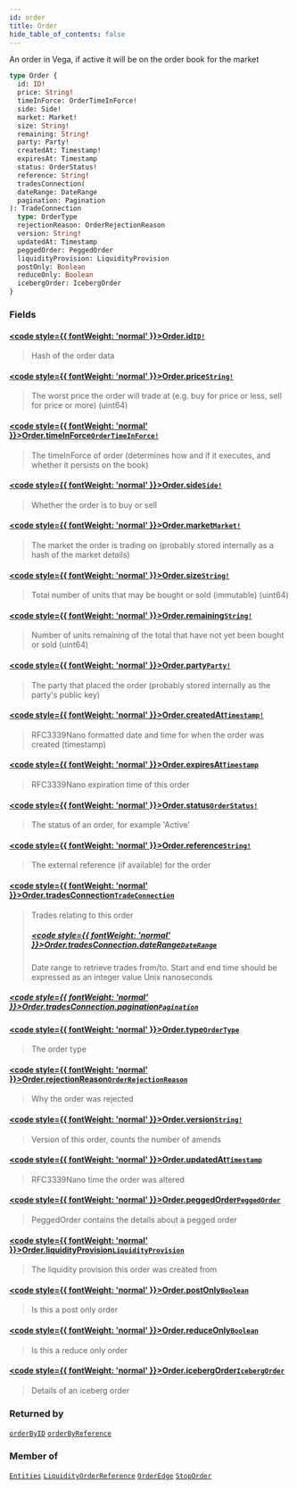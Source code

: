 ```yaml
---
id: order
title: Order
hide_table_of_contents: false
---
```








An order in Vega, if active it will be on the order book for the market

```graphql
type Order {
  id: ID!
  price: String!
  timeInForce: OrderTimeInForce!
  side: Side!
  market: Market!
  size: String!
  remaining: String!
  party: Party!
  createdAt: Timestamp!
  expiresAt: Timestamp
  status: OrderStatus!
  reference: String!
  tradesConnection(
  dateRange: DateRange
  pagination: Pagination
): TradeConnection
  type: OrderType
  rejectionReason: OrderRejectionReason
  version: String!
  updatedAt: Timestamp
  peggedOrder: PeggedOrder
  liquidityProvision: LiquidityProvision
  postOnly: Boolean
  reduceOnly: Boolean
  icebergOrder: IcebergOrder
}
```


### Fields

#### [<code style={{ fontWeight: 'normal' }}>Order.<b>id</b></code>](#)<Bullet />[`ID!`](/testnet/api/graphql/scalars/id) <Badge class="secondary" text="non-null"/> <Badge class="secondary" text="scalar"/>
> Hash of the order data
> 

#### [<code style={{ fontWeight: 'normal' }}>Order.<b>price</b></code>](#)<Bullet />[`String!`](/testnet/api/graphql/scalars/string) <Badge class="secondary" text="non-null"/> <Badge class="secondary" text="scalar"/>
> The worst price the order will trade at (e.g. buy for price or less, sell for price or more) (uint64)
> 

#### [<code style={{ fontWeight: 'normal' }}>Order.<b>timeInForce</b></code>](#)<Bullet />[`OrderTimeInForce!`](/testnet/api/graphql/enums/order-time-in-force) <Badge class="secondary" text="non-null"/> <Badge class="secondary" text="enum"/>
> The timeInForce of order (determines how and if it executes, and whether it persists on the book)
> 

#### [<code style={{ fontWeight: 'normal' }}>Order.<b>side</b></code>](#)<Bullet />[`Side!`](/testnet/api/graphql/enums/side) <Badge class="secondary" text="non-null"/> <Badge class="secondary" text="enum"/>
> Whether the order is to buy or sell
> 

#### [<code style={{ fontWeight: 'normal' }}>Order.<b>market</b></code>](#)<Bullet />[`Market!`](/testnet/api/graphql/objects/market) <Badge class="secondary" text="non-null"/> <Badge class="secondary" text="object"/>
> The market the order is trading on (probably stored internally as a hash of the market details)
> 

#### [<code style={{ fontWeight: 'normal' }}>Order.<b>size</b></code>](#)<Bullet />[`String!`](/testnet/api/graphql/scalars/string) <Badge class="secondary" text="non-null"/> <Badge class="secondary" text="scalar"/>
> Total number of units that may be bought or sold (immutable) (uint64)
> 

#### [<code style={{ fontWeight: 'normal' }}>Order.<b>remaining</b></code>](#)<Bullet />[`String!`](/testnet/api/graphql/scalars/string) <Badge class="secondary" text="non-null"/> <Badge class="secondary" text="scalar"/>
> Number of units remaining of the total that have not yet been bought or sold (uint64)
> 

#### [<code style={{ fontWeight: 'normal' }}>Order.<b>party</b></code>](#)<Bullet />[`Party!`](/testnet/api/graphql/objects/party) <Badge class="secondary" text="non-null"/> <Badge class="secondary" text="object"/>
> The party that placed the order (probably stored internally as the party's public key)
> 

#### [<code style={{ fontWeight: 'normal' }}>Order.<b>createdAt</b></code>](#)<Bullet />[`Timestamp!`](/testnet/api/graphql/scalars/timestamp) <Badge class="secondary" text="non-null"/> <Badge class="secondary" text="scalar"/>
> RFC3339Nano formatted date and time for when the order was created (timestamp)
> 

#### [<code style={{ fontWeight: 'normal' }}>Order.<b>expiresAt</b></code>](#)<Bullet />[`Timestamp`](/testnet/api/graphql/scalars/timestamp) <Badge class="secondary" text="scalar"/>
> RFC3339Nano expiration time of this order
> 

#### [<code style={{ fontWeight: 'normal' }}>Order.<b>status</b></code>](#)<Bullet />[`OrderStatus!`](/testnet/api/graphql/enums/order-status) <Badge class="secondary" text="non-null"/> <Badge class="secondary" text="enum"/>
> The status of an order, for example 'Active'
> 

#### [<code style={{ fontWeight: 'normal' }}>Order.<b>reference</b></code>](#)<Bullet />[`String!`](/testnet/api/graphql/scalars/string) <Badge class="secondary" text="non-null"/> <Badge class="secondary" text="scalar"/>
> The external reference (if available) for the order
> 

#### [<code style={{ fontWeight: 'normal' }}>Order.<b>tradesConnection</b></code>](#)<Bullet />[`TradeConnection`](/testnet/api/graphql/objects/trade-connection) <Badge class="secondary" text="object"/>
> Trades relating to this order
> ##### [<code style={{ fontWeight: 'normal' }}>Order.tradesConnection.<b>dateRange</b></code>](#)<Bullet />[`DateRange`](/testnet/api/graphql/inputs/date-range) <Badge class="secondary" text="input"/>
> Date range to retrieve trades from/to. Start and end time should be expressed as an integer value Unix nanoseconds
> 

##### [<code style={{ fontWeight: 'normal' }}>Order.tradesConnection.<b>pagination</b></code>](#)<Bullet />[`Pagination`](/testnet/api/graphql/inputs/pagination) <Badge class="secondary" text="input"/>
> 
> 

#### [<code style={{ fontWeight: 'normal' }}>Order.<b>type</b></code>](#)<Bullet />[`OrderType`](/testnet/api/graphql/enums/order-type) <Badge class="secondary" text="enum"/>
> The order type
> 

#### [<code style={{ fontWeight: 'normal' }}>Order.<b>rejectionReason</b></code>](#)<Bullet />[`OrderRejectionReason`](/testnet/api/graphql/enums/order-rejection-reason) <Badge class="secondary" text="enum"/>
> Why the order was rejected
> 

#### [<code style={{ fontWeight: 'normal' }}>Order.<b>version</b></code>](#)<Bullet />[`String!`](/testnet/api/graphql/scalars/string) <Badge class="secondary" text="non-null"/> <Badge class="secondary" text="scalar"/>
> Version of this order, counts the number of amends
> 

#### [<code style={{ fontWeight: 'normal' }}>Order.<b>updatedAt</b></code>](#)<Bullet />[`Timestamp`](/testnet/api/graphql/scalars/timestamp) <Badge class="secondary" text="scalar"/>
> RFC3339Nano time the order was altered
> 

#### [<code style={{ fontWeight: 'normal' }}>Order.<b>peggedOrder</b></code>](#)<Bullet />[`PeggedOrder`](/testnet/api/graphql/objects/pegged-order) <Badge class="secondary" text="object"/>
> PeggedOrder contains the details about a pegged order
> 

#### [<code style={{ fontWeight: 'normal' }}>Order.<b>liquidityProvision</b></code>](#)<Bullet />[`LiquidityProvision`](/testnet/api/graphql/objects/liquidity-provision) <Badge class="secondary" text="object"/>
> The liquidity provision this order was created from
> 

#### [<code style={{ fontWeight: 'normal' }}>Order.<b>postOnly</b></code>](#)<Bullet />[`Boolean`](/testnet/api/graphql/scalars/boolean) <Badge class="secondary" text="scalar"/>
> Is this a post only order
> 

#### [<code style={{ fontWeight: 'normal' }}>Order.<b>reduceOnly</b></code>](#)<Bullet />[`Boolean`](/testnet/api/graphql/scalars/boolean) <Badge class="secondary" text="scalar"/>
> Is this a reduce only order
> 

#### [<code style={{ fontWeight: 'normal' }}>Order.<b>icebergOrder</b></code>](#)<Bullet />[`IcebergOrder`](/testnet/api/graphql/objects/iceberg-order) <Badge class="secondary" text="object"/>
> Details of an iceberg order
> 



### Returned by

[`orderByID`](/testnet/api/graphql/queries/order-by-id)  <Badge class="secondary" text="query"/><Bullet />[`orderByReference`](/testnet/api/graphql/queries/order-by-reference)  <Badge class="secondary" text="query"/>

### Member of

[`Entities`](/testnet/api/graphql/objects/entities)  <Badge class="secondary" text="object"/><Bullet />[`LiquidityOrderReference`](/testnet/api/graphql/objects/liquidity-order-reference)  <Badge class="secondary" text="object"/><Bullet />[`OrderEdge`](/testnet/api/graphql/objects/order-edge)  <Badge class="secondary" text="object"/><Bullet />[`StopOrder`](/testnet/api/graphql/objects/stop-order)  <Badge class="secondary" text="object"/>



